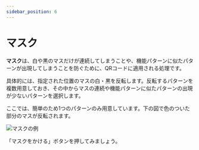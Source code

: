 ```yaml
---
sidebar_position: 6
---
```



# マスク

**マスク**は、白や黒のマスだけが連続してしまうことや、機能パターンに似たパターンが出現してしまうことを防ぐために、QRコードに適用される処理です。

具体的には、指定された位置のマスの白・黒を反転します。反転するパターンを複数用意しておき、その中からマスの連続や機能パターンに似たパターンの出現が少ないパターンを選択します。

ここでは、簡単のため1つのパターンのみ用意しています。下の図で色のついた部分のマスが反転されます。

![マスクの例](./mask.drawio.svg)

「マスクをかける」ボタンを押してみましょう。

<MaskPlayground />
